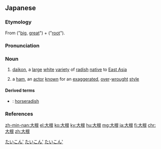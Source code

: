 ==Japanese==
{{ja-kanjitab|だい|こん|yomi=o}}

===Etymology===
From {{l|ja|大}} ("[[big]], [[great]]") + {{l|ja|根}} ("[[root]]").

===Pronunciation===
{{ja-pron|yomi=o|だいこん|acc=0|acc_ref=DJR,NHK}}

===Noun===
{{ja-noun|だいこん}}

# [[daikon]], a [[large]] [[white]] [[variety]] of [[radish]] [[native]] to [[East Asia]]
# {{lb|ja|acting|sort=たいこん'}} a [[ham]], an [[actor]] [[known]] for an [[exaggerated]], [[over]]-[[wrought]] [[style]]

====Derived terms====
* {{ja-r|山葵大根|わさびだいこん}}: [[horseradish]]

===References===
<references/>

[[Category:Japanese basic words|たいこん']]
[[Category:ja:Vegetables|たいこん']]
[[Category:ja:Radishes|たいこん']]

[[zh-min-nan:大根]]
[[el:大根]]
[[ko:大根]]
[[ky:大根]]
[[hu:大根]]
[[mg:大根]]
[[ja:大根]]
[[fi:大根]]
[[chr:大根]]
[[zh:大根]]